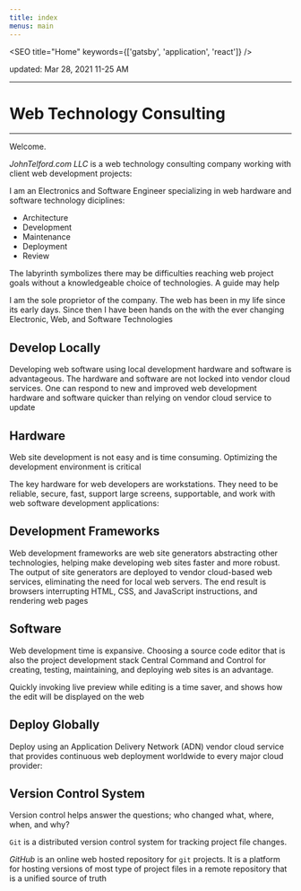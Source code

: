 ```yaml
---
title: index
menus: main
---
```




<SEO title="Home" keywords={['gatsby', 'application', 'react']} />

updated: Mar 28, 2021 11-25 AM

---

# Web Technology Consulting

---

Welcome. 

*JohnTelford.com LLC* is a web technology consulting company working with client  web development projects:

I am an Electronics and Software Engineer specializing in web hardware and software technology diciplines:

- Architecture
- Development
- Maintenance
- Deployment
- Review


The labyrinth symbolizes  there may be difficulties  reaching  web  project goals without a knowledgeable choice of technologies. A guide may help


I am the sole proprietor of the company. The web has been in my life since its early days. Since then I have been hands on the with the ever changing Electronic, Web, and Software Technologies


## Develop Locally


Developing web software using local development hardware and software is advantageous. The   hardware and software are not locked into   vendor cloud services. One can respond to new and improved web development hardware and software quicker than relying on vendor cloud service to update

## Hardware

Web site development is not easy and is time consuming. Optimizing the development environment is critical

The key hardware for web developers are workstations. They need to be reliable, secure, fast, support large screens, supportable, and work with web software development applications:


## Development Frameworks

Web development frameworks are web site generators abstracting other technologies, helping make developing web sites faster and more robust. The output of site generators are deployed to vendor cloud-based web services, eliminating the need for local web servers. The end result is browsers interrupting HTML, CSS, and JavaScript instructions, and rendering web pages



## Software

Web development time is expansive. Choosing a source code editor that is also the project development stack Central Command and Control for creating, testing, maintaining, and deploying web sites is an advantage.
 
Quickly invoking live preview while editing is a time saver, and shows how the edit will be displayed on the web


## Deploy Globally

Deploy using an Application Delivery Network (ADN) vendor cloud service that provides continuous web deployment  worldwide to every major cloud provider:



## Version Control System

Version control helps answer the questions; who changed what, where, when, and why?

``Git`` is a  distributed version control system  for tracking  project file changes.


   
*GitHub* is an online web hosted repository for `git` projects. It is a platform for hosting versions of most type of project files in a remote repository that is a unified source of truth


